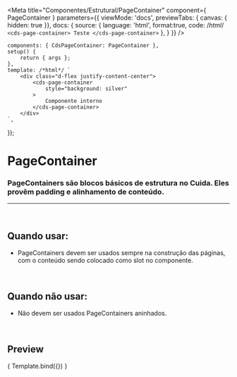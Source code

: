 
<Meta
	title="Componentes/Estrutural/PageContainer"
	component={ PageContainer }
	parameters={{
	viewMode: 'docs',
	previewTabs: { canvas: { hidden: true }},
	docs: {
		source: {
			language: 'html',
			format:true,
			code: /*html*/ 
`<cds-page-container>
	Teste
</cds-page-container>`
},
		}
	}}
/>

	components: { CdsPageContainer: PageContainer },
	setup() {
		return { args };
	},
	template: /*html*/ `
		<div class="d-flex justify-content-center">
			<cds-page-container
				style="background: silver"
			>
				Componente interno
			</cds-page-container>
		</div>
	`,
});

# PageContainer

### PageContainers são blocos básicos de estrutura no Cuida. Eles provêm padding e alinhamento de conteúdo.
---
<br />

## Quando usar:
- PageContainers devem ser usados sempre na construção das páginas, com o conteúdo sendo colocado como slot no componente.

<br />

## Quando não usar:
- Não devem ser usados PageContainers aninhados.

<br />

## Preview

<Canvas>
	<Story
		name="PageContainer"
		args={{
			text: 'Texto do tooltip'
		}}
	>
		{ Template.bind({}) }
	</Story>
</Canvas>

<ArgsTable story="PageContainer" />
